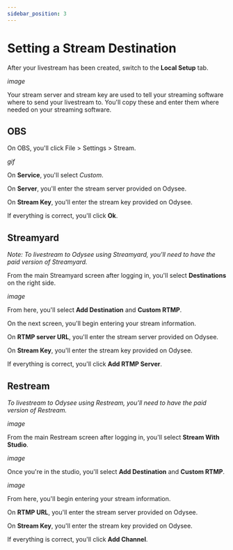---
sidebar_position: 3
---

# Setting a Stream Destination

After your livestream has been created, switch to the **Local Setup** tab.

*image*

Your stream server and stream key are used to tell your streaming software where to send your livestream to. You'll copy these and enter them where needed on your streaming software.

## OBS

On OBS, you'll click File > Settings > Stream.

*gif*

On **Service**, you'll select *Custom*.

On **Server**, you'll enter the stream server provided on Odysee.

On **Stream Key**, you'll enter the stream key provided on Odysee.

If everything is correct, you'll click **Ok**.

## Streamyard

*Note: To livestream to Odysee using Streamyard, you'll need to have the paid version of Streamyard.*

From the main Streamyard screen after logging in, you'll select **Destinations** on the right side.

*image*

From here, you'll select **Add Destination** and **Custom RTMP**.

On the next screen, you'll begin entering your stream information.

On **RTMP server URL**, you'll enter the stream server provided on Odysee.

On **Stream Key**, you'll enter the stream key provided on Odysee.

If everything is correct, you'll click **Add RTMP Server**.


## Restream

*To livestream to Odysee using Restream, you'll need to have the paid version of Restream.*

*image*

From the main Restream screen after logging in, you'll select **Stream With Studio**.

*image*

Once you're in the studio, you'll select **Add Destination** and **Custom RTMP**.

*image*

From here, you'll begin entering your stream information.

On **RTMP URL**, you'll enter the stream server provided on Odysee.

On **Stream Key**, you'll enter the stream key provided on Odysee.

If everything is correct, you'll click **Add Channel**.